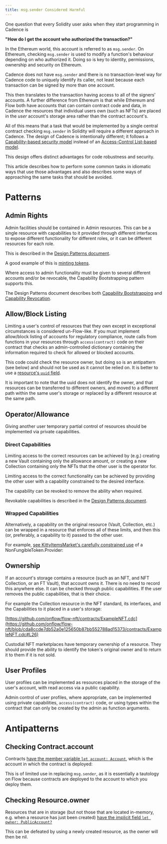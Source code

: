```yaml
---
title: msg․sender Considered Harmful
---
```


One question that every Solidity user asks when they start programming in Cadence is

**"How do I get the account who authorized the transaction?"**

In the Ethereum world, this account is referred to as `msg.sender`.
On Ethereum, checking `msg.sender` is used to modify a function's behaviour depending on who authorized it.
Doing so is key to identity, permissions, ownership and security on Ethereum.

Cadence does not have `msg.sender` and there is no transaction-level way
for Cadence code to uniquely identify its caller,
not least because each transaction can be signed by more than one account.

This then translates to the transaction having access to all of the signers' accounts.
A further difference from Ethereum is that while Ethereum and Flow both have accounts
that can contain contract code and data, in Cadence the resources that individual users own (such as NFTs)
are placed in the _user_ account's storage area rather than the contract account's.

All of this means that a task that would be implemented
by a single central contract checking `msg.sender` in Solidity
will require a different approach in Cadence. The design of Cadence is intentionally different;
it follows a [Capability-based security model](https://en.wikipedia.org/wiki/Capability-based_security)
instead of an [Access-Control List-based model](https://en.wikipedia.org/wiki/Access-control_list).

This design offers distinct advantages for code robustness and security.

This article describes how to perform some common tasks in idiomatic ways
that use those advantages and also describes some ways of approaching
the same tasks that should be avoided.

# Patterns

## Admin Rights

Admin facilities should be contained in Admin resources.
This can be a single resource with capabilities to it provided through different interfaces
to expose different functionality for different roles, or it can be different resources for each role.

This is described in the [Design Patterns document](design-patterns#init-singleton).

A good example of this is [minting tokens](https://github.com/onflow/kitty-items/blob/438988b6e7e100f46687cbe379bd7b0b88fd8ef4/cadence/contracts/KittyItems.cdc#L194).

Where access to admin functionality must be given to several different accounts and/or be revocable,
the Capability Bootstrapping pattern supports this.

The Design Patterns document describes both [Capability Bootstrapping](design-patterns#capability-bootstrapping)
and [Capability Revocation](design-patterns#capability-revocation).

## Allow/Block Listing

Limiting a user's control of resources that they own except in exceptional circumstances
is considered un-Flow-like. If you must implement allow/block listing of accounts
for regulatory compliance, route calls from functions in your resources
through `access(contract)` code on their contract that checks an admin-controlled dictionary
containing the information required to check for allowed or blocked accounts.

This code could check the resource owner, but doing so is an antipattern (see below)
and should not be used as it cannot be relied on.
It is better to use a [resource's `uuid` field](language/resources#resource-identifier).

It is important to note that the uuid does not identify the owner,
and that resources can be transferred to different owners,
and moved to a different path within the same user's storage
or replaced by a different resource at the same path.

## Operator/Allowance

Giving another user temporary partial control of resources should be implemented via private capabilities.

### Direct Capabilities

Limiting access to the correct resources can be achieved by (e.g.)
creating a new Vault containing only the allowance amount,
or creating a new Collection containing only the NFTs that the other user is the operator for.

Limiting access to the correct functionality can be achieved
by providing the other user with a capability constrained to the desired interface.

The capability can be revoked to remove the ability when required.

Revokable capabilities is described in the [Design Patterns document](design-patterns#capability-revocation).

### Wrapped Capabilities

Alternatively, a capability on the original resource (Vault, Collection, etc.)
can be wrapped in a resource that enforces all of these limits,
and then this (or, preferably, a capability to it) passed to the other user.

For example, [see KittyItemsMarket's carefully constrained use](https://github.com/onflow/kitty-items/blob/438988b6e7e100f46687cbe379bd7b0b88fd8ef4/cadence/contracts/KittyItemsMarket.cdc#L84)
of a NonFungibleToken.Provider:

## Ownership

If an account's storage contains a resource (such as an NFT, and NFT Collection, or an FT Vault),
that account owns it. There is no need to record this anywhere else.
It can be checked through public capabilities.
If the user removes the public capabilities, that is their choice.

For example the Collection resource in the NFT standard, its interfaces,
and the Capabilities to it placed in a user's storage:

[https://github.com/onflow/flow-nft/contracts/ExampleNFT.cdc](https://github.com/onflow/flow-nft/blob/cda8ccde7db52a0e125650b87bb552788ad15373/contracts/ExampleNFT.cdc#L26)

Custodial NFT marketplaces have temporary ownership of a resource.
They should provide the ability to identify the token's original owner
and to return it to them if it is not sold.

## User Profiles

User profiles can be implemented as resources placed in the storage of the user's account,
with read access via a public capability.

Admin control of user profiles, where appropriate, can be implemented using private capabilities,
`access(contract)` code, or using types within the contract that can only be created
by the admin as function arguments.

# Antipatterns

## Checking Contract.account

Contracts [have the member variable `let account: Account`](language/contracts#account-access),
which is the account in which the contract is deployed:

This is of limited use in replacing `msg.sender`, as it is essentially a tautology on Flow
because contracts are deployed to the account to which you deploy them.

## Checking Resource.owner

Resources that are in storage (but not those that are located in-memory,
e.g. when a resource has just been created) [have the implicit field `let owner: PublicAccount?`](language/resources#resource-owner)

This can be defeated by using a newly created resource, as the owner will then be nil.
